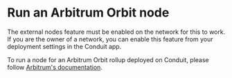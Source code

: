 
# Run an Arbitrum Orbit node

<Callout type="info" emoji="ℹ️">
  The external nodes feature must be enabled on the network for this to work. If you are the owner of a network, you can enable this feature from your deployment settings in the Conduit app.
</Callout>

To run a node for an Arbitrum Orbit rollup deployed on Conduit, please follow [Arbitrum's documentation](https://docs.arbitrum.io/node-running/how-tos/running-an-orbit-node).